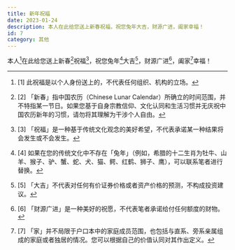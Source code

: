 ```yaml
---
title: 新年祝福
date: 2023-01-24
description: 本人在此给您送上新春祝福，祝您兔年大吉，财源广进，阖家幸福！
id: 7
category: 其他
---
```


本人[^1]在此给您送上新春[^2]祝福[^3]，祝您兔年[^4]大吉[^5]，财源广进[^6]，阖家[^7]幸福！

[^1]: [1] 此祝福是以个人身份送上的，不代表任何组织、机构的立场。
[^2]: [2] 「新春」指中国农历（Chinese Lunar Calendar）所确立的时间范围，并不特指某一节日。如果您基于自身宗教信仰、文化认同和生活习惯并无庆祝中国农历新年的习惯，请勿将其理解为干涉个人自由。
[^3]: [3] 「祝福」是一种基于传统文化观念的美好希望，不代表承诺某一种结果将会发生或不会发生。
[^4]: [4] 如果在您的传统文化中不存在「兔年」（例如，希腊的十二生肖为牡牛、山羊、猴子、驴、蟹、蛇、犬、猫、鳄、红鹤、狮子、鹰），可以联系笔者进行替换。
[^5]: [5] 「大吉」不代表对任何有价证券价格或者资产价格的预测，不构成投资建议。
[^6]: [6] 「财源广进」是一种美好的祝愿，不代表笔者承诺给付任何额度的财物。
[^7]: [7] 「家」并不局限于户口本中的家庭成员范围，也包括与直系、旁系亲属组成的家庭或者独居的情况。您可以根据自己的价值认同对其作出定义。
